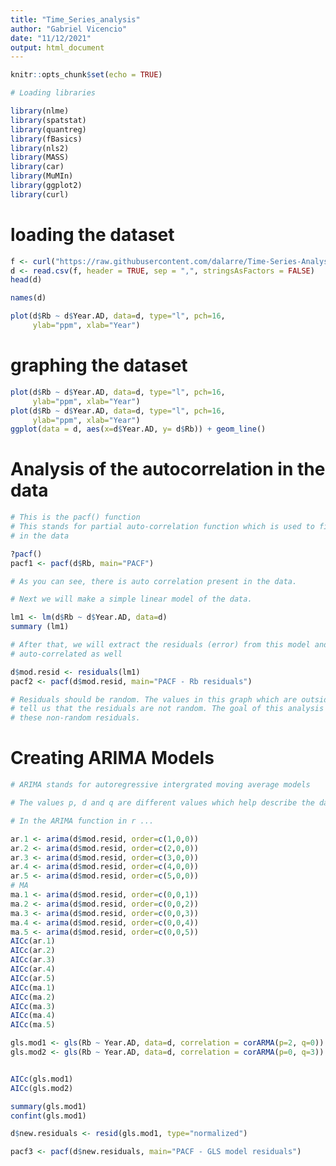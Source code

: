 ```yaml
---
title: "Time_Series_analysis"
author: "Gabriel Vicencio"
date: "11/12/2021"
output: html_document
---
```



```r
knitr::opts_chunk$set(echo = TRUE)
```

```r
# Loading libraries

library(nlme)
library(spatstat)
library(quantreg)
library(fBasics)
library(nls2)
library(MASS)
library(car)
library(MuMIn)
library(ggplot2)
library(curl)
```

# loading the dataset
```r
f <- curl("https://raw.githubusercontent.com/dalarre/Time-Series-Analysis/main/Dataset_R_2.csv")
d <- read.csv(f, header = TRUE, sep = ",", stringsAsFactors = FALSE)
head(d)
```
```r
names(d)
```

```r
plot(d$Rb ~ d$Year.AD, data=d, type="l", pch=16, 
     ylab="ppm", xlab="Year")
```

# graphing the dataset
```r
plot(d$Rb ~ d$Year.AD, data=d, type="l", pch=16, 
     ylab="ppm", xlab="Year")
plot(d$Rb ~ d$Year.AD, data=d, type="l", pch=16, 
     ylab="ppm", xlab="Year")
ggplot(data = d, aes(x=d$Year.AD, y= d$Rb)) + geom_line()
```


# Analysis of the autocorrelation in the data
```r

# This is the pacf() function 
# This stands for partial auto-correlation function which is used to find auto-correlation 
# in the data

?pacf()
pacf1 <- pacf(d$Rb, main="PACF")

# As you can see, there is auto correlation present in the data.

# Next we will make a simple linear model of the data. 

lm1 <- lm(d$Rb ~ d$Year.AD, data=d)
summary (lm1)

# After that, we will extract the residuals (error) from this model and see if this error is 
# auto-correlated as well

d$mod.resid <- residuals(lm1)
pacf2 <- pacf(d$mod.resid, main="PACF - Rb residuals")

# Residuals should be random. The values in this graph which are outside the confidence interval
# tell us that the residuals are not random. The goal of this analysis will be to correct for 
# these non-random residuals. 

```


# Creating ARIMA Models
```r
# ARIMA stands for autoregressive intergrated moving average models

# The values p, d and q are different values which help describe the data we are trying to fit to the ARIMA model. 

# In the ARIMA function in r ...

ar.1 <- arima(d$mod.resid, order=c(1,0,0)) 
ar.2 <- arima(d$mod.resid, order=c(2,0,0))
ar.3 <- arima(d$mod.resid, order=c(3,0,0))
ar.4 <- arima(d$mod.resid, order=c(4,0,0))
ar.5 <- arima(d$mod.resid, order=c(5,0,0))
# MA
ma.1 <- arima(d$mod.resid, order=c(0,0,1)) 
ma.2 <- arima(d$mod.resid, order=c(0,0,2)) 
ma.3 <- arima(d$mod.resid, order=c(0,0,3)) 
ma.4 <- arima(d$mod.resid, order=c(0,0,4)) 
ma.5 <- arima(d$mod.resid, order=c(0,0,5)) 
AICc(ar.1)
AICc(ar.2)
AICc(ar.3)
AICc(ar.4)
AICc(ar.5)
AICc(ma.1)
AICc(ma.2)
AICc(ma.3)
AICc(ma.4)
AICc(ma.5)

gls.mod1 <- gls(Rb ~ Year.AD, data=d, correlation = corARMA(p=2, q=0))
gls.mod2 <- gls(Rb ~ Year.AD, data=d, correlation = corARMA(p=0, q=3))


AICc(gls.mod1)
AICc(gls.mod2)

summary(gls.mod1)
confint(gls.mod1)

d$new.residuals <- resid(gls.mod1, type="normalized")

pacf3 <- pacf(d$new.residuals, main="PACF - GLS model residuals")


```

